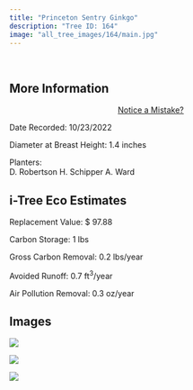 ```yaml
---
title: "Princeton Sentry Ginkgo"
description: "Tree ID: 164"
image: "all_tree_images/164/main.jpg"
---
```


<br>

## **More Information**
::: column-margin
<center><a class="button" href="https://forms.gle/W6f5nwYxrM33hF4f7">Notice a Mistake?</a></center>
:::


Date Recorded:  10/23/2022

Diameter at Breast Height:  1.4  inches

Planters:  
D. Robertson
H. Schipper
A. Ward

## **i-Tree Eco Estimates**


 Replacement Value: $ 97.88

 Carbon Storage:  1  lbs

 Gross Carbon Removal:  0.2  lbs/year

 Avoided Runoff:  0.7  ft<sup>3</sup>/year

 Air Pollution Removal:  0.3  oz/year

## **Images**


 ![](all_tree_images/164/IMG_6963.jpg)

 ![](all_tree_images/164/IMG_6964.jpg)

 ![](all_tree_images/164/main.jpg)
